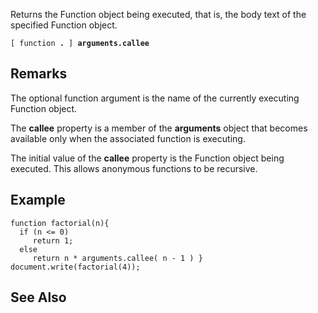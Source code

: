 Returns the Function object being executed, that is, the body text of the specified Function object.

 [ function '''.''' ] '''arguments.callee'''
==Remarks==
The optional function argument is the name of the currently executing Function object.

The '''callee''' property is a member of the '''arguments''' object that becomes available only when the associated function is executing.

The initial value of the '''callee''' property is the Function object being executed. This allows anonymous functions to be recursive.


==Example==
 function factorial(n){
   if (n &lt;= 0)
      return 1;
   else
      return n * arguments.callee( n - 1 ) }
 document.write(factorial(4));

==See Also==

              
